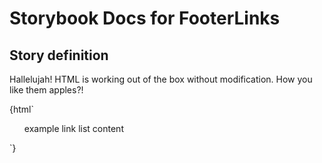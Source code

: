 

# Storybook Docs for FooterLinks

<Meta title="govtnz-import" />

## Story definition

Hallelujah! HTML is working out of the box without modification.
How you like them apples?!

<Preview>
  <Story name="FooterLinks" height="100px">
    {html`
      <ul class="g-footer-links">
        example link list content
      </ul>
    `}
  </Story>
</Preview>
